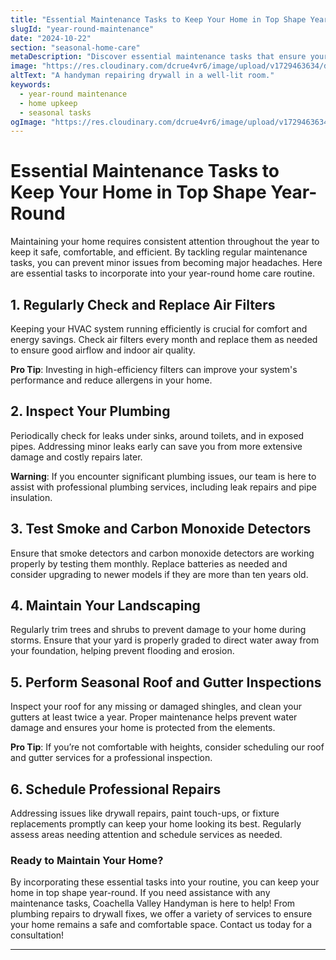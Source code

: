 ```yaml
---
title: "Essential Maintenance Tasks to Keep Your Home in Top Shape Year-Round"
slugId: "year-round-maintenance"
date: "2024-10-22"
section: "seasonal-home-care"
metaDescription: "Discover essential maintenance tasks that ensure your home remains in top shape throughout the year. Keep your property safe and efficient."
image: "https://res.cloudinary.com/dcrue4vr6/image/upload/v1729463634/drywall-repair.jpg"  # Update with the appropriate image slug
altText: "A handyman repairing drywall in a well-lit room."
keywords:
  - year-round maintenance
  - home upkeep
  - seasonal tasks
ogImage: "https://res.cloudinary.com/dcrue4vr6/image/upload/v1729463634/drywall-repair.jpg"  # Update with the appropriate image slug
---
```


# Essential Maintenance Tasks to Keep Your Home in Top Shape Year-Round

Maintaining your home requires consistent attention throughout the year to keep it safe, comfortable, and efficient. By tackling regular maintenance tasks, you can prevent minor issues from becoming major headaches. Here are essential tasks to incorporate into your year-round home care routine.

## 1. Regularly Check and Replace Air Filters

Keeping your HVAC system running efficiently is crucial for comfort and energy savings. Check air filters every month and replace them as needed to ensure good airflow and indoor air quality.

**Pro Tip**: Investing in high-efficiency filters can improve your system's performance and reduce allergens in your home.

## 2. Inspect Your Plumbing

Periodically check for leaks under sinks, around toilets, and in exposed pipes. Addressing minor leaks early can save you from more extensive damage and costly repairs later.

**Warning**: If you encounter significant plumbing issues, our team is here to assist with professional plumbing services, including leak repairs and pipe insulation.

## 3. Test Smoke and Carbon Monoxide Detectors

Ensure that smoke detectors and carbon monoxide detectors are working properly by testing them monthly. Replace batteries as needed and consider upgrading to newer models if they are more than ten years old.

## 4. Maintain Your Landscaping

Regularly trim trees and shrubs to prevent damage to your home during storms. Ensure that your yard is properly graded to direct water away from your foundation, helping prevent flooding and erosion.

## 5. Perform Seasonal Roof and Gutter Inspections

Inspect your roof for any missing or damaged shingles, and clean your gutters at least twice a year. Proper maintenance helps prevent water damage and ensures your home is protected from the elements.

**Pro Tip**: If you’re not comfortable with heights, consider scheduling our roof and gutter services for a professional inspection.

## 6. Schedule Professional Repairs

Addressing issues like drywall repairs, paint touch-ups, or fixture replacements promptly can keep your home looking its best. Regularly assess areas needing attention and schedule services as needed.

### Ready to Maintain Your Home?

By incorporating these essential tasks into your routine, you can keep your home in top shape year-round. If you need assistance with any maintenance tasks, Coachella Valley Handyman is here to help! From plumbing repairs to drywall fixes, we offer a variety of services to ensure your home remains a safe and comfortable space. Contact us today for a consultation!

---
